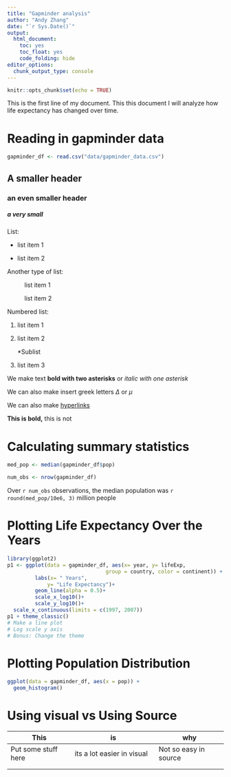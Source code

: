 ```yaml
---
title: "Gapminder analysis"
author: "Andy Zhang"
date: "`r Sys.Date()`"
output:
  html_document:
    toc: yes
    toc_float: yes
    code_folding: hide
editor_options: 
  chunk_output_type: console
---
```


```r
knitr::opts_chunk$set(echo = TRUE)
```

This is the first line of my document. This this document I will analyze how life expectancy has changed over time.

# Reading in gapminder data

```r
gapminder_df <- read.csv("data/gapminder_data.csv")
```

## A smaller header

### an even smaller header

##### a very small

List:

-   list item 1

-   list item 2

Another type of list:

:   list item 1

:   list item 2

Numbered list:

1.  list item 1

2.  list item 2

    \*Sublist

3.  list item 3

We make text **bold with two asterisks** or *italic with one asterisk*

We can also make insert greek letters $\Delta$ or $\mu$

We can also make [hyperlinks](https://pad.carpentries.org/Spring2024-BIOMI6300)

**This is bold,** this is not

# Calculating summary statistics

```r
med_pop <- median(gapminder_df$pop)

num_obs <- nrow(gapminder_df)
```

Over `r num_obs` observations, the median population was `r round(med_pop/10e6, 3)` million people

# Plotting Life Expectancy Over the Years

```r
library(ggplot2)
p1 <- ggplot(data = gapminder_df, aes(x= year, y= lifeExp,
                                group = country, color = continent)) +
         labs(x= " Years", 
             y= "Life Expectancy")+
         geom_line(alpha = 0.5)+
         scale_x_log10()+
         scale_y_log10()+
  scale_x_continuous(limits = c(1997, 2007))
p1 + theme_classic()
# Make a line plot
# Log scale y axis
# Bonus: Change the theme
```

# Plotting Population Distribution

```r
ggplot(data = gapminder_df, aes(x = pop)) +
  geom_histogram()
```

# Using visual vs Using Source

| This                | is                         | why                   |
|---------------------|----------------------------|-----------------------|
| Put some stuff here | its a lot easier in visual | Not so easy in source |
|                     |                            |                       |
|                     |                            |                       |

